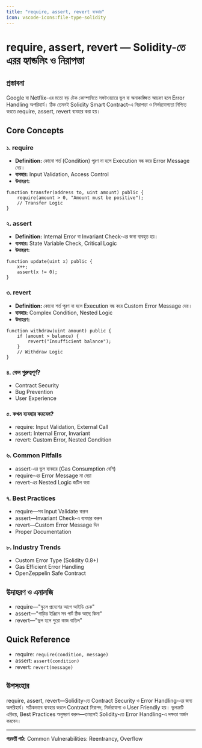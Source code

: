 ```yaml
---
title: "require, assert, revert ব্যবহার"
icon: vscode-icons:file-type-solidity
---
```


# require, assert, revert — Solidity-তে এরর হ্যান্ডলিং ও নিরাপত্তা

## প্রস্তাবনা

Google বা Netflix-এর মতো বড় টেক কোম্পানিতে সফটওয়্যারে ভুল বা অনাকাঙ্ক্ষিত আচরণ হলে Error Handling অপরিহার্য। ঠিক তেমনই Solidity Smart Contract-এ নিরাপত্তা ও নির্ভরযোগ্যতা নিশ্চিত করতে require, assert, revert ব্যবহার করা হয়।

## Core Concepts

### ১. require
- **Definition:** কোনো শর্ত (Condition) পূরণ না হলে Execution বন্ধ করে Error Message দেয়।
- **ব্যবহার:** Input Validation, Access Control
- **উদাহরণ:**
```solidity
function transfer(address to, uint amount) public {
    require(amount > 0, "Amount must be positive");
    // Transfer Logic
}
```

### ২. assert
- **Definition:** Internal Error বা Invariant Check-এর জন্য ব্যবহৃত হয়।
- **ব্যবহার:** State Variable Check, Critical Logic
- **উদাহরণ:**
```solidity
function update(uint x) public {
    x++;
    assert(x != 0);
}
```

### ৩. revert
- **Definition:** কোনো শর্ত পূরণ না হলে Execution বন্ধ করে Custom Error Message দেয়।
- **ব্যবহার:** Complex Condition, Nested Logic
- **উদাহরণ:**
```solidity
function withdraw(uint amount) public {
    if (amount > balance) {
        revert("Insufficient balance");
    }
    // Withdraw Logic
}
```

### ৪. কেন গুরুত্বপূর্ণ?
- Contract Security
- Bug Prevention
- User Experience

### ৫. কখন ব্যবহার করবেন?
- require: Input Validation, External Call
- assert: Internal Error, Invariant
- revert: Custom Error, Nested Condition

### ৬. Common Pitfalls
- assert-এর ভুল ব্যবহার (Gas Consumption বেশি)
- require-এর Error Message না দেয়া
- revert-এর Nested Logic জটিল করা

### ৭. Best Practices
- require—সব Input Validate করুন
- assert—Invariant Check-এ ব্যবহার করুন
- revert—Custom Error Message দিন
- Proper Documentation

### ৮. Industry Trends
- Custom Error Type (Solidity 0.8+)
- Gas Efficient Error Handling
- OpenZeppelin Safe Contract

## উদাহরণ ও এনালজি
- require—"স্কুলে প্রবেশের আগে আইডি চেক"
- assert—"গাড়ির ইঞ্জিনে সব পার্ট ঠিক আছে কিনা"
- revert—"ভুল হলে পুরো কাজ বাতিল"

## Quick Reference
- require: `require(condition, message)`
- assert: `assert(condition)`
- revert: `revert(message)`

## উপসংহার

require, assert, revert—Solidity-তে Contract Security ও Error Handling-এর জন্য অপরিহার্য। সঠিকভাবে ব্যবহার করলে Contract নিরাপদ, নির্ভরযোগ্য ও User Friendly হয়। ভুলত্রুটি এড়িয়ে, Best Practices অনুসরণ করুন—তাহলেই Solidity-তে Error Handling-এ দক্ষতা অর্জন করবেন।

---

**পরবর্তী পাঠ:** Common Vulnerabilities: Reentrancy, Overflow
